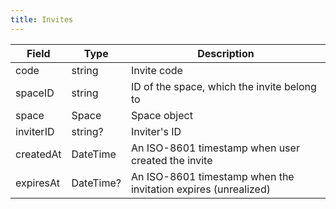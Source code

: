 ```yaml
---
title: Invites
---
```



| Field | Type | Description |
| ----- | ---- | ----------- |
| code | string | Invite code |
| spaceID | string | ID of the space, which the invite belong to |
| space | Space | Space object |
| inviterID | string? | Inviter's ID |
| createdAt | DateTime | An ISO-8601 timestamp when user created the invite |
| expiresAt | DateTime? | An ISO-8601 timestamp when the invitation expires (unrealized) |